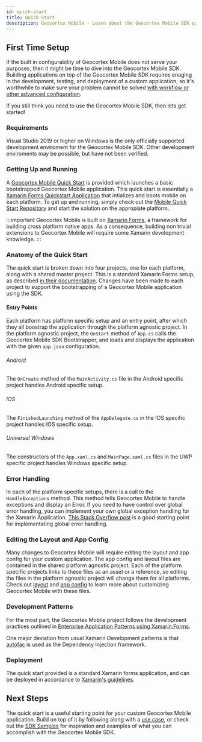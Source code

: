 ```yaml
---
id: quick-start
title: Quick Start
description: Geocortex Mobile - Learn about the Geocortex Mobile SDK quick start project
---
```



<DesignerCallout />

## First Time Setup

If the built in configurability of Geocortex Mobile does not serve your purposes, then it might be time to dive into the Geocortex Mobile SDK. Building applications on top of the Geocortex Mobile SDK requires enaging in the development, testing, and deployment of a custom application, so it's worthwhile to make sure your problem cannot be solved [with workflow or other advanced configuration](http://localhost:3000overview#start-with-your-use-case).

If you still think you need to use the Geocortex Mobile SDK, then lets get started!

### Requirements

Visual Studio 2019 or higher on Windows is the only officially supported development enviroment for the Geocortex Mobile SDK. Other development enviroments may be possible, but have not been verified.

### Getting Up and Running

A [Geocortex Mobile Quick Start](https://github.com/geocortex/mobile-quick-start) is provided which launches a basic bootstrapped Geocortex Mobile application. This quick start is essentially a [Xamarin Forms Quickstart Application](https://docs.microsoft.com/en-us/xamarin/get-started/quickstarts/single-page?pivots=windows) that intializes and boots mobile on each platform. To get up and running, simply check out the [Mobile Quick Start Repository](https://github.com/geocortex/mobile-quick-start) and start the solution on the appropiate platform.

:::important
Geocortex Mobile is built on [Xamarin Forms](https://docs.microsoft.com/en-us/xamarin/xamarin-forms/), a framework for building cross platform native apps. As a consequence, building non trivial extensions to Geocortex Mobile will require some Xamarin development knowledge.
:::

### Anatomy of the Quick Start

The quick start is broken down into four projects, one for each platform, along with a shared master project. This is a standard Xamarin Forms setup, as described [in their documentation](https://docs.microsoft.com/en-us/xamarin/get-started/quickstarts/deepdive?pivots=windows#anatomy-of-a-xamarinforms-application). Changes have been made to each project to support the bootstrapping of a Geocortex Mobile application using the SDK.

<!-- #### Geocortex Mobile SDK Packages

The Geocortex Mobile SDK is composed of four packages:

-   `Geocortex API`
    -   This package includes underlying code common to different Geocortex .NET Projects, include much of the code that interfaces with Esri's APIs.
-   `Geocortex Mobile`
    -   This package is the heart of the Mobile SDK, and powers the interface and interactions of a Mobile Xamarin Application.
-   `Geocortex Workflow`
    -   Geocortex Mobile heavily relies on [Geocortex Workflow](../workflow/overview) to power it's functionality.
-   `Geocortex Viewer Framework`
    -   This package provides the infrastructure that powers the [layout](concepts-layout) and [app config](concepts-app-config) that is central to every Mobile App.

TODO - Packages - wait on Kenny package publishing -->

#### Entry Points

Each platform has platform specific setup and an entry point, after which they all boostrap the application through the platform agnostic project. In the platform agnostic project, the `OnStart` method of `App.cs` calls the Geocortex Mobile SDK Bootstrapper, and loads and displays the application with the given `app.json` configuration.

###### Android

The `OnCreate` method of the `MainActivity.cs` file in the Android specific project handles Android specific setup.

###### IOS

The `FinishedLaunching` method of the `AppDelegate.cs` in the IOS specific project handles IOS specific setup.

###### Universal Windows

The constructors of the `App.xaml.cs` and `MainPage.xaml.cs` files in the UWP specific project handles Windows specific setup.

### Error Handling

In each of the platform specific setups, there is a call to the `HandleExceptions` method. This method tells Geocortex Mobile to handle exceptions and display an Error. If you need to have control over global error handling, you can implement your own global exception handling for the Xamarin Application. [This Stack Overflow post](https://stackoverflow.com/questions/39503390/global-exception-handling-in-xamarin-cross-platform) is a good starting point for implementating global error handling.

### Editing the Layout and App Config

Many changes to Geocortex Mobile will require editing the layout and app config for your custom application. The app config and layout files are contained in the shared platform agnostic project. Each of the platform specific projects links to these files as an asset or a reference, so editing the files in the platform agnostic project will change them for all platforms. Check out [layout](concepts-layout) and [app config](concepts-app-config) to learn more about customizing Geocortex Mobile with these files.

### Development Patterns

For the most part, the Geocortex Mobile project follows the development practices outlined in [Enterprise Application Patterns using Xamarin.Forms](https://docs.microsoft.com/en-us/xamarin/xamarin-forms/enterprise-application-patterns/).

One major deviation from usual Xamarin Development patterns is that [autofac](https://autofac.org/) is used as the Dependency Injection framework.

### Deployment

The quick start provided is a standard Xamarin forms application, and can be deployed in accordance to [Xamarin's guidelines](https://docs.microsoft.com/en-us/xamarin/xamarin-forms/deploy-test/).

## Next Steps

The quick start is a useful starting point for your custom Geocortex Mobile application. Build on top of it by following along with a [use case](implement-command-operation), or check out the [SDK Samples](https://github.com/geocortex/sdk-samples) for inspiration and examples of what you can accomplish with the Geocortex Mobile SDK.

